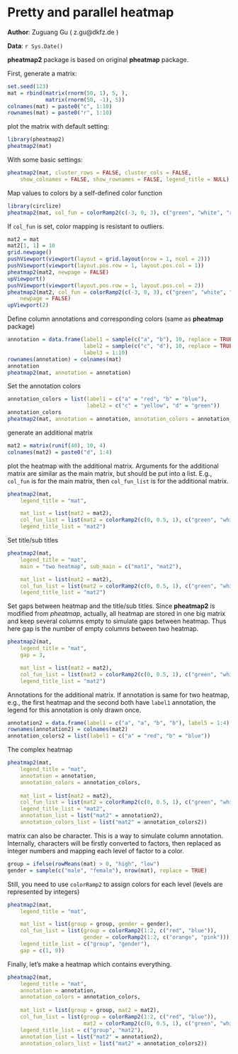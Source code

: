 <!--
%\VignetteEngine{knitr}
%\VignetteIndexEntry{Pretty and parallel heatmap}
-->

Pretty and parallel heatmap
===========================

**Author**: Zuguang Gu ( z.gu@dkfz.de )

**Data**: `r Sys.Date()`

**pheatmap2** package is based on original **pheatmap** package.

First, generate a matrix:

```r
set.seed(123)
mat = rbind(matrix(rnorm(50, 1), 5, ),
	        matrix(rnorm(50, -1), 5))
colnames(mat) = paste0("c", 1:10)
rownames(mat) = paste0("r", 1:10)
```

plot the matrix with default setting:

```r
library(pheatmap2)
pheatmap2(mat)
```

With some basic settings:

```r
pheatmap2(mat, cluster_rows = FALSE, cluster_cols = FALSE, 
    show_colnames = FALSE, show_rownames = FALSE, legend_title = NULL)
```

Map values to colors by a self-defined color function

```r
library(circlize)
pheatmap2(mat, col_fun = colorRamp2(c(-3, 0, 3), c("green", "white", "red")))
```

If `col_fun` is set, color mapping is resistant to outliers.

```r
mat2 = mat
mat2[1, 1] = 10
grid.newpage()
pushViewport(viewport(layout = grid.layout(nrow = 1, ncol = 2)))
pushViewport(viewport(layout.pos.row = 1, layout.pos.col = 1))
pheatmap2(mat2, newpage = FALSE)
upViewport()
pushViewport(viewport(layout.pos.row = 1, layout.pos.col = 2))
pheatmap2(mat2, col_fun = colorRamp2(c(-3, 0, 3), c("green", "white", "red")), 
	newpage = FALSE)
upViewport(2)
```

Define column annotations and corresponding colors (same as **pheatmap** package)

```r
annotation = data.frame(label1 = sample(c("a", "b"), 10, replace = TRUE),
                        label2 = sample(c("c", "d"), 10, replace = TRUE),
						label3 = 1:10)
rownames(annotation) = colnames(mat)
annotation
pheatmap2(mat, annotation = annotation)
```

Set the annotation colors

```r
annotation_colors = list(label1 = c("a" = "red", "b" = "blue"),
	                     label2 = c("c" = "yellow", "d" = "green"))
annotation_colors
pheatmap2(mat, annotation = annotation, annotation_colors = annotation_colors)
```

generate an additional matrix

```r
mat2 = matrix(runif(40), 10, 4)
colnames(mat2) = paste0("d", 1:4)
```

plot the heatmap with the additional matrix. Arguments for the additional matrix
are similar as the main matrix, but should be put into a list. E.g., `col_fun` is
for the main matrix, then `col_fun_list` is for the additional matrix. 

```r
pheatmap2(mat, 
	legend_title = "mat", 

	mat_list = list(mat2 = mat2),
	col_fun_list = list(mat2 = colorRamp2(c(0, 0.5, 1), c("green", "white", "red"))),
	legend_title_list = "mat2")
```

Set title/sub titles

```r
pheatmap2(mat, 
	legend_title = "mat", 
	main = "two heatmap", sub_main = c("mat1", "mat2"),

	mat_list = list(mat2 = mat2),
	col_fun_list = list(mat2 = colorRamp2(c(0, 0.5, 1), c("green", "white", "red"))),
	legend_title_list = "mat2")
```

Set gaps between heatmap and the title/sub titles. Since **pheatmap2** is modified
from *pheatmap*, actually, all heatmap are stored in one big matrix and keep several
columns empty to simulate gaps between heatmap. Thus here gap is the number of empty
columns between two heatmap.

```r
pheatmap2(mat, 
	legend_title = "mat", 
	gap = 3,

	mat_list = list(mat2 = mat2),
	col_fun_list = list(mat2 = colorRamp2(c(0, 0.5, 1), c("green", "white", "red"))),
	legend_title_list = "mat2")
```

Annotations for the additional matrix. If annotation is same for two heatmap,
e.g., the first heatmap and the second both have `label1` annotation, the legend
for this annotation is only drawn once.

```r
annotation2 = data.frame(label1 = c("a", "a", "b", "b"), label5 = 1:4)
rownames(annotation2) = colnames(mat2)
annotation_colors2 = list(label1 = c("a" = "red", "b" = "blue"))
```

The complex heatmap

```r
pheatmap2(mat,
	legend_title = "mat", 
	annotation = annotation, 
	annotation_colors = annotation_colors,
	
	mat_list = list(mat2 = mat2),
	col_fun_list = list(mat2 = colorRamp2(c(0, 0.5, 1), c("green", "white", "red"))),
	legend_title_list = "mat2",
	annotation_list = list("mat2" = annotation2),
	annotation_colors_list = list("mat2" = annotation_colors2))
```						 

matrix can also be character. This is a way to simulate column annotation.
Internally, characters will be firstly converted to factors, then replaced 
as integer numbers and mapping each level of factor to a color.

```r
group = ifelse(rowMeans(mat) > 0, "high", "low")
gender = sample(c("male", "female"), nrow(mat), replace = TRUE)
```

Still, you need to use `colorRamp2` to assign colors for each level (levels are
represented by integers)

```r
pheatmap2(mat, 
	legend_title = "mat", 

	mat_list = list(group = group, gender = gender),	
	col_fun_list = list(group = colorRamp2(1:2, c("red", "blue")),
		                gender = colorRamp2(1:2, c("orange", "pink"))),
	legend_title_list = c("group", "gender"),
	gap = c(1, 0))
```

Finally, let's make a heatmap which contains everything.

```r
pheatmap2(mat, 
	legend_title = "mat", 
	annotation = annotation, 
	annotation_colors = annotation_colors,
	
	mat_list = list(group = group, mat2 = mat2),
	col_fun_list = list(group = colorRamp2(1:2, c("red", "blue")),
                        mat2 = colorRamp2(c(0, 0.5, 1), c("green", "white", "red"))),
	legend_title_list = c("group", "mat2"),
	annotation_list = list("mat2" = annotation2),
	annotation_colors_list = list("mat2" = annotation_colors2))
```	
